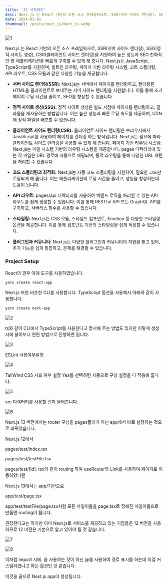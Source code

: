 ```yaml
---
title: 'JS 시작하기'
desc: Next.js 는 React 기반의 오픈 소스 프레임워크로, SSR(서버 사이드 렌더링), SSG(정적 사이트 생성), CSR(클라이언트 사이드 렌더링)을 지원하여 높은 성능과 SEO 친화적인 웹 애플리케이션을 빠르게 구축할 수 있게 해 줍니다.
date: 2024-03-01
thumbnail: /posts/next_js/Next_js.webp
---
```


![1](../../static/Next_js.png)

Next.js 는 React 기반의 오픈 소스 프레임워크로, SSR(서버 사이드 렌더링), SSG(정적 사이트 생성), CSR(클라이언트 사이드 렌더링)을 지원하여 높은 성능과 SEO 친화적인 웹 애플리케이션을 빠르게 구축할 수 있게 해 줍니다. Next.js는 JavaScript, TypeScript를 지원하며, 빌트인 라우팅, 페이지 기반 라우팅 시스템, 코트 스플리팅, API 라우트, CSS 모듈과 같은 다양한 기능을 제공합니다.

- **서버 사이드 렌더링(SSR):** Next.js는 서버에서 페이지를 렌더링하고, 렌더링된 HTML을 클라이언트로 보내주는 서버 사이드 렌더링을 지원합니다. 이를 통해 초기 페이지 로딩 시간을 줄이고, SEO를 향상할 수 있습니다.

- **정적 사이트 생성(SSG):**
  정적 사이트 생성은 빌드 시점에 페이지를 렌더링하고, 결과물을 재사용하는 방법입니다. 이는 높은 성능과 빠른 로딩 속도를 제공하며, CDN에 정적 파일을 배포할 수 있습니다.

- **클라이언트 사이드 렌더링(CSR):**
  클라이언트 사이드 렌더링은 브라우저에서 JavaScript를 사용하여 페이지를 렌더링 하는 방식입니다. Next.js는 필요에 따라 클라이언트 사이드 렌더링을 사용할 수 있게 해 줍니다.
  페이지 기반 라우팅 시스템:
  Next.js는 파일 시스템 기반의 라우팅 시스템을 제공합니다. pages 디렉터리에 있는 각 파일은 URL 경로에 자동으로 매핑되며, 동적 라우팅을 통해 다양한 URL 패턴을 처리할 수 있습니다.

- **코드 스플리팅과 최적화:**
  Next.js는 자동 코드 스플리팅을 지원하여, 필요한 코드만 로딩되게 해 줍니다. 이는 애플리케이션의 로딩 시간을 줄이고, 성능을 향상하는데 도움이 됩니다.

- **API 라우트:**
  pages/api 디렉터리를 사용하여 백엔드 로직을 처리할 수 있는 API 라우트를 쉽게 생성할 수 있습니다. 이를 통해 RESTful API 또는 GraphQL API를 구축하고, 서버리스 함수를 사용할 수 있습니다.

- **스타일링:**
  Next.js는 CSS 모듈, 스타일드 컴포넌트, Emotion 등 다양한 스타일링 옵션을 제공합니다. 이를 통해 컴포넌트 기반의 스타일링을 쉽게 적용할 수 있습니다.

- **플러그인과 커뮤니티:**
  Next.js는 다양한 플러그인과 커뮤니티의 지원을 받고 있어, 추가 기능을 쉽게 통합하고, 문제를 해결할 수 있습니다.

### Project Setup

React의 경우 아래 도구를 사용하였습니다.

```bash
yarn create react-app
```

Next.js 또한 비슷한 CLI를 사용합니다. TypeScript 옵션을 사용해서 아래와 같이 사용합니다.

```bash
yarn create next-app
```

![2](https://i.ibb.co/7jyrkMy/Start-Next-2.png)

ts와 같이 CLI에서 TypeScript를 사용한다고 명시해 주는 방법도 있지만 이렇게 생성 시에 물어보니 편한 방법으로 진행하면 됩니다.

![3](https://i.ibb.co/H4x42Vz/Start-Next-3.png)

ESLint 사용여부설정

![4](https://i.ibb.co/fdpM8pt/Start-Next-4.png)

TailWind CSS 사요 여부 설정 Yes를 선택하면 자동으로 구성 설정을 다 적용해 줍니다.

![5](https://i.ibb.co/bRFrnqP/Start-Next-5.png)

src 디렉터리를 사용할 건지 물어봅니다.

![6](https://i.ibb.co/ggRJJPG/Start-Next-6.png)

Next.js 13 버전에서는 router 구성을 pages폴더가 아닌 app에서 바로 설정하는 것으로 바뀌었습니다.

Next.js 12에서

pages/test/index.tsx

pages/test/testFile.tsx

pages/test/[id]. tsx와 같이 routing 하여 useRouter와 Link를 사용하여 페이지로 이동하였다면

Next.js 13에서는 app/기반으로

app/test/page.tsx

app/test/testFile/page.tsx처럼 모든 파일이름을 page.tsx로 정해진 파일이름으로 만들면 routing이 됩니다.

권장한다고는 하지만 이미 Next.js로 서비스를 제공하고 있는 기업들은 12 버전을 사용하므로 12 버전은 기본으로 알고 있어야 될 것 같습니다.

![7](https://i.ibb.co/Hh4b3m3/Start-Next-7.png)

![8](https://i.ibb.co/tzjNTBT/Start-Next-8.png)

이처럼 import 시에. 을 사용하는 것이 아닌 @를 사용하여 경로 표시를 하는데 이걸 커스텀하겠냐고 하는 옵션인 것 같습니다.

이것을 끝으로 Next.js app이 생성됩니다.
